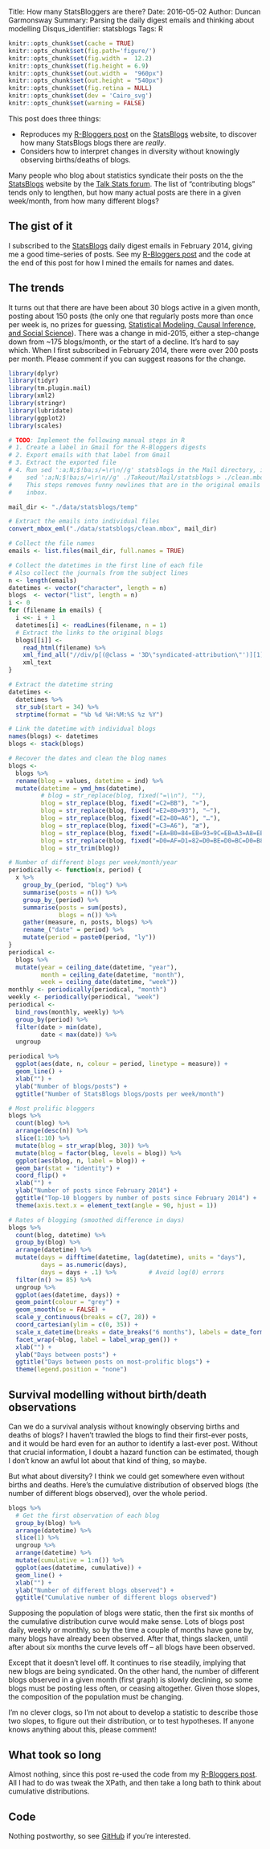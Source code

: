 Title: How many StatsBloggers are there?
Date: 2016-05-02
Author: Duncan Garmonsway
Summary: Parsing the daily digest emails and thinking about modelling
Disqus_identifier: statsblogs
Tags: R

```r
knitr::opts_chunk$set(cache = TRUE)
knitr::opts_chunk$set(fig.path='figure/')
knitr::opts_chunk$set(fig.width =  12.2)
knitr::opts_chunk$set(fig.height = 6.9)
knitr::opts_chunk$set(out.width =  "960px")
knitr::opts_chunk$set(out.height = "540px")
knitr::opts_chunk$set(fig.retina = NULL)
knitr::opts_chunk$set(dev = 'Cairo_svg')
knitr::opts_chunk$set(warning = FALSE)
```

This post does three things:

* Reproduces my [R-Bloggers post]({filename}./rbloggers.Rmd) on the
  [StatsBlogs](http://www.statsblogs.com/) website, to discover how many
  StatsBlogs blogs there are *really*.
* Considers how to interpret changes in diversity without knowingly observing
  births/deaths of blogs.

Many people who blog about statistics syndicate their posts on the the
[StatsBlogs](http://www.statsblogs.com/) website by the [Talk Stats
forum](http://www.talkstats.com/).  The list of "contributing blogs" tends only
to lengthen, but how many actual posts are there in a given week/month, from how
many different blogs?

## The gist of it

I subscribed to the [StatsBlogs](http://www.statsblogs.com/) daily digest emails
in February 2014, giving me a good time-series of posts.  See my [R-Bloggers
post]({filename}./rbloggers.Rmd) and the code at the end of this post for how I
mined the emails for names and dates.

## The trends

It turns out that there are have been about 30 blogs active in a given month,
posting about 150 posts (the only one that regularly posts more than once per
week is, no prizes for guessing, [Statistical Modeling, Causal Inference, and
Social Science](http://andrewgelman.com/)).  There was a change in mid-2015,
either a step-change down from ~175 blogs/month, or the start of a decline.
It's hard to say which.  When I first subscribed in February 2014, there were
over 200 posts per month.  Please comment if you can suggest reasons for the
change.

```r
library(dplyr)
library(tidyr)
library(tm.plugin.mail)
library(xml2)
library(stringr)
library(lubridate)
library(ggplot2)
library(scales)
```

```r
# TODO: Implement the following manual steps in R
# 1. Create a label in Gmail for the R-Bloggers digests
# 2. Export emails with that label from Gmail
# 3. Extract the exported file
# 4. Run sed ':a;N;$!ba;s/=\r\n//g' statsblogs in the Mail directory, i.e.
#    sed ':a;N;$!ba;s/=\r\n//g' ./Takeout/Mail/statsblogs > ./clean.mbox
#    This steps removes funny newlines that are in the original emails in my
#    inbox.

mail_dir <- "./data/statsblogs/temp"

# Extract the emails into individual files
convert_mbox_eml("./data/statsblogs/clean.mbox", mail_dir)

# Collect the file names
emails <- list.files(mail_dir, full.names = TRUE)

# Collect the datetimes in the first line of each file
# Also collect the journals from the subject lines
n <- length(emails)
datetimes <- vector("character", length = n)
blogs  <- vector("list", length = n)
i <- 0
for (filename in emails) {
  i <<- i + 1
  datetimes[i] <- readLines(filename, n = 1)
  # Extract the links to the original blogs
  blogs[[i]] <- 
    read_html(filename) %>%
    xml_find_all("//div/p[(@class = '3D\"syndicated-attribution\"')][1]//a[1]") %>%
    xml_text
}

# Extract the datetime string
datetimes <-
  datetimes %>%
  str_sub(start = 34) %>%
  strptime(format = "%b %d %H:%M:%S %z %Y")

# Link the datetime with individual blogs
names(blogs) <- datetimes
blogs <- stack(blogs)

# Recover the dates and clean the blog names
blogs <- 
  blogs %>%
  rename(blog = values, datetime = ind) %>%
  mutate(datetime = ymd_hms(datetime),
         # blog = str_replace(blog, fixed("=\\n"), ""),
         blog = str_replace(blog, fixed("=C2=BB"), "»"),
         blog = str_replace(blog, fixed("=E2=80=93"), "–"),
         blog = str_replace(blog, fixed("=E2=80=A6"), "…"),
         blog = str_replace(blog, fixed("=C3=A6"), "æ"),
         blog = str_replace(blog, fixed("=EA=B0=84=EB=93=9C=EB=A3=A8=EB=93=9C =ED=81=AC=EB=A6=AC=EC=8A=A4=ED=86=A0=ED=8C=8C"), "(간드루드 크리스토파)"),
         blog = str_replace(blog, fixed("=D0=AF=D1=82=D0=BE=D0=BC=D0=B8=D0=B7=D0=BE"), "Ятомизо"),
         blog = str_trim(blog))

# Number of different blogs per week/month/year
periodically <- function(x, period) {
  x %>% 
    group_by_(period, "blog") %>%
    summarise(posts = n()) %>%
    group_by_(period) %>%
    summarise(posts = sum(posts),
              blogs = n()) %>%
    gather(measure, n, posts, blogs) %>%
    rename_("date" = period) %>%
    mutate(period = paste0(period, "ly"))
}
periodical <- 
  blogs %>%
  mutate(year = ceiling_date(datetime, "year"),
         month = ceiling_date(datetime, "month"),
         week = ceiling_date(datetime, "week"))
monthly <- periodically(periodical, "month")
weekly <- periodically(periodical, "week")
periodical <- 
  bind_rows(monthly, weekly) %>%
  group_by(period) %>%
  filter(date > min(date),
         date < max(date)) %>%
  ungroup
```

```r
periodical %>%
  ggplot(aes(date, n, colour = period, linetype = measure)) +
  geom_line() +
  xlab("") +
  ylab("Number of blogs/posts") +
  ggtitle("Number of StatsBlogs blogs/posts per week/month")
```

```r
# Most prolific bloggers
blogs %>%
  count(blog) %>%
  arrange(desc(n)) %>%
  slice(1:10) %>%
  mutate(blog = str_wrap(blog, 30)) %>%
  mutate(blog = factor(blog, levels = blog)) %>%
  ggplot(aes(blog, n, label = blog)) +
  geom_bar(stat = "identity") +
  coord_flip() +
  xlab("") +
  ylab("Number of posts since February 2014") +
  ggtitle("Top-10 bloggers by number of posts since February 2014") +
  theme(axis.text.x = element_text(angle = 90, hjust = 1))
```

```r
# Rates of blogging (smoothed difference in days)
blogs %>%
  count(blog, datetime) %>%
  group_by(blog) %>%
  arrange(datetime) %>% 
  mutate(days = difftime(datetime, lag(datetime), units = "days"),
         days = as.numeric(days),
         days = days + .1) %>%         # Avoid log(0) errors
  filter(n() >= 85) %>% 
  ungroup %>%
  ggplot(aes(datetime, days)) +
  geom_point(colour = "grey") +
  geom_smooth(se = FALSE) +
  scale_y_continuous(breaks = c(7, 28)) +
  coord_cartesian(ylim = c(0, 35)) +
  scale_x_datetime(breaks = date_breaks("6 months"), labels = date_format("%b'%y")) +
  facet_wrap(~blog, label = label_wrap_gen()) +
  xlab("") +
  ylab("Days between posts") +
  ggtitle("Days between posts on most-prolific blogs") +
  theme(legend.position = "none")
```

## Survival modelling without birth/death observations

Can we do a survival analysis without knowingly observing births and deaths of
blogs?  I haven't trawled the blogs to find their first-ever posts, and it would
be hard even for an author to identify a last-ever post.  Without that crucial
information, I doubt a hazard function can be estimated, though I don't know an
awful lot about that kind of thing, so maybe.

But what about diversity?  I think we could get somewhere even without births
and deaths.  Here's the cumulative distribution of observed blogs (the number of
different blogs observed), over the whole period.

```r
blogs %>%
  # Get the first observation of each blog
  group_by(blog) %>%
  arrange(datetime) %>%
  slice(1) %>%
  ungroup %>%
  arrange(datetime) %>%
  mutate(cumulative = 1:n()) %>%
  ggplot(aes(datetime, cumulative)) +
  geom_line() +
  xlab("") +
  ylab("Number of different blogs observed") +
  ggtitle("Cumulative number of different blogs observed")
```

Supposing the population of blogs were static, then the first six months
of the cumulative distribution curve would make sense.  Lots of blogs post daily,
weekly or monthly, so by the time a couple of months have gone by, many blogs
have already been observed.  After that, things slacken, until after about six
months the curve levels off -- all blogs have been observed.

Except that it doesn't level off.  It continues to rise steadily, implying that
new blogs are being syndicated.  On the other hand, the number of different
blogs observed in a given month (first graph) is slowly declining, so some
blogs must be posting less often, or ceasing altogether.  Given those slopes,
the composition of the population must be changing.

I'm no clever clogs, so I'm not about to develop a statistic to describe those
two slopes, to figure out their distribution, or to test hypotheses.  If anyone
knows anything about this, please comment!

## What took so long

Almost nothing, since this post re-used the code from my [R-Bloggers
post](http://nacnudus.github.io/crossprod/how-many-r-bloggers-are-there).  All I
had to do was tweak the XPath, and then take a long bath to think about
cumulative distributions.

## Code

Nothing postworthy, so see
[GitHub](https://github.com/nacnudus/crossprod/tree/master/content) if you're
interested.
